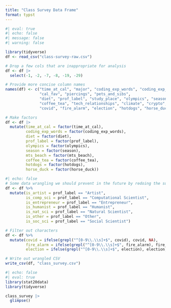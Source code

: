 ```yaml
---
title: "Class Survey Data Frame"
format: typst
---
```


```r
#| eval: true
#| echo: false
#| message: false
#| warning: false

library(tidyverse)
df <- read_csv("class-survey-raw.csv")

# Drop a few cols that are inappropriate for analysis
df <- df |>
  select(-1, -2, -7, -8, -19, -29)

# Provide more concise column names
names(df) <- c("time_at_cal", "major", "coding_exp_words", "coding_exp_scale",
               "cal_fav", "piercings", "pets_and_sibs", 
               "diet", "prof_label", "study_place", "olympics", "season", "mts_beach",
               "coffee_tea", "tech_relationships", "climate", "crypto", "ai",
               "covid", "fire_alarm", "election", "hotdogs", "horse_duck")

# Make factors
df <- df |>
  mutate(time_at_cal = factor(time_at_cal),
         coding_exp_words = factor(coding_exp_words),
         diet = factor(diet),
         prof_label = factor(prof_label),
         olympics = factor(olympics),
         season = factor(season),
         mts_beach = factor(mts_beach),
         coffee_tea = factor(coffee_tea),
         hotdogs = factor(hotdogs),
         horse_duck = factor(horse_duck))
```

```r
#| echo: false
# Some data wrangling we should prevent in the future by redoing the survey
df <- df %>%
  mutate(is_artist = prof_label == "Artist",
         is_comp_sci = prof_label == "Computational Scientist",
         is_entrepreneur = prof_label == "Entrepreneur",
         is_humanist = prof_label == "Humanist",
         is_nat_sci = prof_label == "Natural Scientist",
         is_other = prof_label == "Other",
         is_soc_sci = prof_label == "Social Scientist")

# Filter out characters
df <- df %>%
  mutate(covid = ifelse(grepl("^[0-9\\.\\s]+$", covid), covid, NA),
         fire_alarm = ifelse(grepl("^[0-9\\.\\s]+$", fire_alarm), fire_alarm, NA),
         election = ifelse(grepl("^[0-9\\.\\s]+$", election), election, NA))

# Write out wrangled CSV
write_csv(df, "class_survey.csv")
```

```r
#| echo: false
#| eval: true
library(stat20data)
library(tidyverse)

class_survey |>
  glimpse()
```


